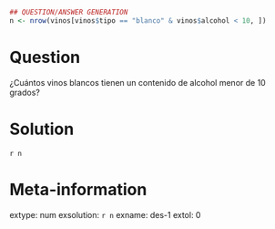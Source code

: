 ```r
## QUESTION/ANSWER GENERATION
n <- nrow(vinos[vinos$tipo == "blanco" & vinos$alcohol < 10, ])
```

Question
========
¿Cuántos vinos blancos tienen un contenido de alcohol menor de 10 grados?

Solution
========
`r n`

Meta-information
================
extype: num
exsolution: `r n`
exname: des-1
extol: 0

